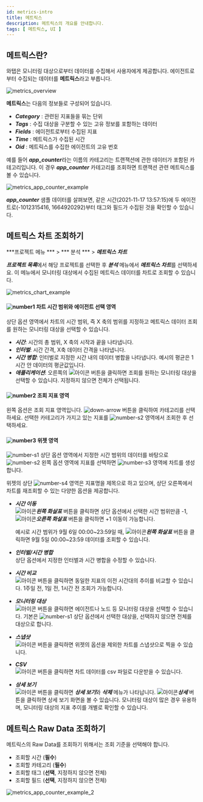 ```yaml
---
id: metrics-intro
title: 메트릭스
description: 메트릭스의 개요를 안내합니다. 
tags: [ 메트릭스, UI ]
---
```

<!-- 최신화 필요 임의 진행 -->
## 메트릭스란?
<!-- raw data가 사장된 탭이라면 이것도 마찬가지인지? -->
와탭은 모니터링 대상으로부터 데이터를 수집해서 사용자에게 제공합니다. 에이전트로부터 수집되는 데이터를 **메트릭스**라고 부릅니다. 
<div style={{textAlign: 'center'}}>

![metrics_overview](https://img.whatap.io/media/images/metrics_overview.png)

</div>

**메트릭스**는 다음의 정보들로 구성되어 있습니다.

* ***Category*** : 관련된 지표들을 묶는 단위
* ***Tags*** : 수집 대상을 구분할 수 있는 고유 정보를 포함하는 데이터
* ***Fields*** : 에이전트로부터 수집된 지표
* ***Time*** : 메트릭스가 수집된 시간
* ***Oid*** : 메트릭스를 수집한 에이전트의 고유 번호

예를 들어 ***app_counter***라는 이름의 카테고리는 트랜잭션에 관한 데이터가 포함된 카테고리입니다. 이 경우 ***app_counter*** 카테고리를 조회하면 트랜잭션 관련 메트릭스를 볼 수 있습니다.

![metrics_app_counter_example](https://img.whatap.io/media/images/metrics_app_counter_example.png)

***app_counter*** 샘플 데이터를 살펴보면, 같은 시간(2021-11-17 13:57:15)에 두 에이전트로(-1012315416, 1664920292)부터 태그와 필드가 수집된 것을 확인할 수 있습니다.

## 메트릭스 차트 조회하기

***프로젝트 메뉴 *** > *** 분석 *** > ***메트릭스 차트***

<!-- 와탭 에이전트 설치를 완료했다면 [와탭 모니터링 서비스](https://service.whatap.io/account/login)에 로그인하세요. 초기 화면은 ***프로젝트 목록***입니다. ***프로젝트 목록***에서 에이전트를 설치한 애플리케이션 서버를 확인할 수 있습니다. 에이전트를 설치한 하나의 애플리케이션 서버는 프로젝트이며, 모니터링 단위입니다. -->

***프로젝트 목록***에서 해당 프로젝트를 선택한 후 ***분석*** 메뉴에서 ***메트릭스 차트***를 선택하세요. 이 메뉴에서 모니터링 대상에서 수집된 메트릭스 데이터를 차트로 조회할 수 있습니다.

<!-- 모니터링 대상으로부터 수집된 **메트릭스**들은 차트로 표현될 수 있습니다. -->
![metrics_chart_example](/img/analysis-metrics-chart.png)

#### ![number1](/img/number-01.png) 차트 시간 범위와 에이전트 선택 영역

상단 옵션 영역에서 차트의 시간 범위, 즉 X 축의 범위를 지정하고 메트릭스 데이터 조회를 원하는 모니터링 대상을 선택할 수 있습니다.

* ***시간***: 시간의 총 범위, X 축의 시작과 끝을 나타냅니다.
* ***인터벌***: 시간 간격, X축 데이터 간격을 나타냅니다.
* ***시간 병합***: 인터벌로 지정한 시간 내의 데이터 병합을 나타냅니다. 예시의 평균은 1시간 안 데이터의 평균값입니다.
* ***애플리케이션***: 오른쪽의 ![아이콘](/img/ic-s-plus.svg) 버튼을 클릭하면 조회를 원하는 모니터링 대상을 선택할 수 있습니다. 지정하지 않으면 전체가 선택됩니다.

#### ![number2](/img/number-02.png) 조회 지표 영역

왼쪽 옵션은 조회 지표 영역입니다. ![down-arrow](/img/down-arrow.svg) 버튼을 클릭하여 카테고리를 선택하세요. 선택한 카테고리가 가지고 있는 지표를 ![number-s2](/img/number-02.png) 영역에서 조회한 후 선택하세요.

#### ![number3](/img/number-03.png) 위젯 영역

![number-s1](/img/number-01.png) 상단 옵션 영역에서 지정한 시간 범위의 데이터를 바탕으로 ![number-s2](/img/number-02.png) 왼쪽 옵션 영역에 지표를 선택하면 ![number-s3](/img/number-03.png) 영역에 차트를 생성합니다. 

위젯의 상단 ![number-s4](/img/number-04.png) 영역은 지표명을 제목으로 하고 있으며, 상단 오른쪽에서 차트를 재조회할 수 있는 다양한 옵션을 제공합니다. 

* ***시간 이동***  
    ![아이콘](/img/ic-s-caret-left.svg)***왼쪽 화살표*** 버튼을 클릭하면 상단 옵션에서 선택한 시간 범위만큼 -1, ![아이콘](/img/ic-s-caret-right.svg)***오른쪽 화살표*** 버튼을 클릭하면 +1 이동이 가능합니다.

    예시로 시간 범위가 9월 6일 00:00~23:59일 때, ![아이콘](/img/ic-s-caret-left.svg)***왼쪽 화살표*** 버튼을 클릭하면 9월 5일 00:00~23:59 데이터를 조회할 수 있습니다.
* ***인터벌/시간 병합***  
    상단 옵션에서 지정한 인터벌과 시간 병합을 수정할 수 있습니다.
* ***시간 비교***  
    ![아이콘](/img/ic-hourglass.svg) 버튼을 클릭하면 동일한 지표의 이전 시간대의 추이를 비교할 수 있습니다. 1주일 전, 1일 전, 1시간 전 조회가 가능합니다.
* ***모니터링 대상***  
    ![아이콘](/img/ic-filter-bl.svg) 버튼을 클릭하면 에이전트나 노드 등 모니터링 대상을 선택할 수 있습니다. 기본은 ![number-s1](/img/number-01.png) 상단 옵션에서 선택한 대상을, 선택하지 않으면 전체를 대상으로 합니다.
* ***스냅샷***  
    ![아이콘](/img/ic-camera.svg) 버튼을 클릭하면 위젯의 옵션을 제외한 차트를 스냅샷으로 찍을 수 있습니다.
* ***CSV***  
    ![아이콘](/img/ic-csv-download.svg) 버튼을 클릭하면 차트 데이터를 csv 파일로 다운받을 수 있습니다.
* ***상세 보기***  
    ![아이콘](/img/ic-more-vertical.svg) 버튼을 클릭하면 ***상세 보기***와 ***삭제*** 메뉴가 나타납니다. ![아이콘](/img/ic-analysis.svg)***상세*** 버튼을 클릭하면 상세 보기 화면을 볼 수 있습니다. 모니터링 대상이 많은 경우 유용하며, 모니터링 대상의 지표 추이를 개별로 확인할 수 있습니다.

<!-- 사장된 탭인지? -->
## 메트릭스 Raw Data 조회하기

메트릭스의 Raw Data를 조회하기 위해서는 조회 기준을 선택해야 합니다. 

* 조회할 시간 (**필수**)
* 조회할 카테고리 (**필수**)
* 조회할 태그 (**선택**, 지정하지 않으면 전체)
* 조회할 필드 (**선택**, 지정하지 않으면 전체)

![metrics_app_counter_example_2](https://img.whatap.io/media/images/metrics_app_counter_example_2.png)